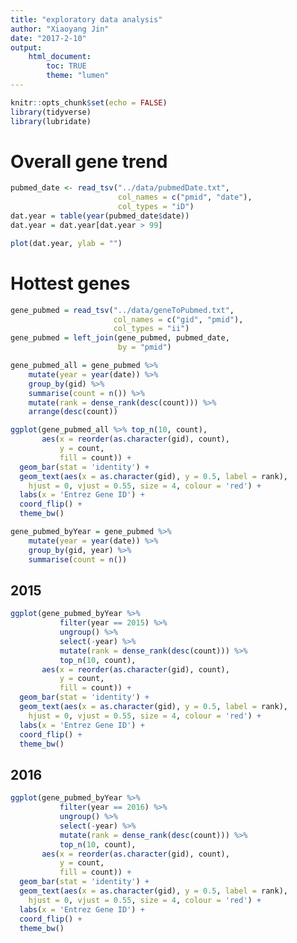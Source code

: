 ```yaml
---
title: "exploratory data analysis"
author: "Xiaoyang Jin"
date: "2017-2-10"
output:
    html_document:
        toc: TRUE
        theme: "lumen"
---
```


```r
knitr::opts_chunk$set(echo = FALSE)
library(tidyverse)
library(lubridate)
```

# Overall gene trend
```r
pubmed_date <- read_tsv("../data/pubmedDate.txt",
                        col_names = c("pmid", "date"),
                        col_types = "iD")
dat.year = table(year(pubmed_date$date))
dat.year = dat.year[dat.year > 99]

plot(dat.year, ylab = "")
```

# Hottest genes
```r
gene_pubmed = read_tsv("../data/geneToPubmed.txt",
                       col_names = c("gid", "pmid"),
                       col_types = "ii")
gene_pubmed = left_join(gene_pubmed, pubmed_date,
                        by = "pmid")

gene_pubmed_all = gene_pubmed %>%
    mutate(year = year(date)) %>%
    group_by(gid) %>%
    summarise(count = n()) %>%
    mutate(rank = dense_rank(desc(count))) %>%
    arrange(desc(count))
```

```r
ggplot(gene_pubmed_all %>% top_n(10, count),
       aes(x = reorder(as.character(gid), count),
           y = count,
           fill = count)) +
  geom_bar(stat = 'identity') + 
  geom_text(aes(x = as.character(gid), y = 0.5, label = rank),
    hjust = 0, vjust = 0.55, size = 4, colour = 'red') +
  labs(x = 'Entrez Gene ID') +
  coord_flip() + 
  theme_bw()
```


```r
gene_pubmed_byYear = gene_pubmed %>%
    mutate(year = year(date)) %>%
    group_by(gid, year) %>%
    summarise(count = n())
```

## 2015

```r
ggplot(gene_pubmed_byYear %>%
           filter(year == 2015) %>%
           ungroup() %>%
           select(-year) %>%
           mutate(rank = dense_rank(desc(count))) %>%
           top_n(10, count),
       aes(x = reorder(as.character(gid), count),
           y = count,
           fill = count)) +
  geom_bar(stat = 'identity') + 
  geom_text(aes(x = as.character(gid), y = 0.5, label = rank),
    hjust = 0, vjust = 0.55, size = 4, colour = 'red') +
  labs(x = 'Entrez Gene ID') +
  coord_flip() + 
  theme_bw()
```

## 2016

```r
ggplot(gene_pubmed_byYear %>%
           filter(year == 2016) %>%
           ungroup() %>%
           select(-year) %>%
           mutate(rank = dense_rank(desc(count))) %>%
           top_n(10, count),
       aes(x = reorder(as.character(gid), count),
           y = count,
           fill = count)) +
  geom_bar(stat = 'identity') + 
  geom_text(aes(x = as.character(gid), y = 0.5, label = rank),
    hjust = 0, vjust = 0.55, size = 4, colour = 'red') +
  labs(x = 'Entrez Gene ID') +
  coord_flip() + 
  theme_bw()
```
